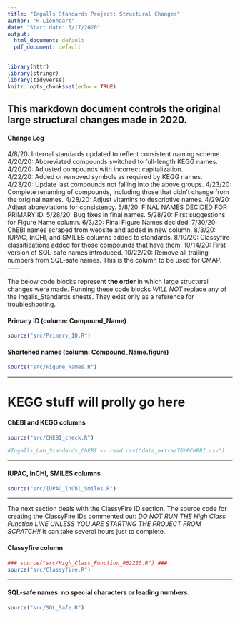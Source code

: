 ```yaml
---
title: "Ingalls Standards Project: Structural Changes"
author: "R.Lionheart"
date: "Start date: 3/17/2020"
output:
  html_document: default
  pdf_document: default
---
```


```r
library(httr) 
library(stringr)
library(tidyverse)
knitr::opts_chunk$set(echo = TRUE)

```

## This markdown document controls the original large structural changes made in 2020. 

#### Change Log
4/8/20: Internal standards updated to reflect consistent naming scheme.  
4/20/20: Abbreviated compounds switched to full-length KEGG names.  
4/20/20: Adjusted compounds with incorrect capitalization.  
4/22/20: Added or removed symbols as required by KEGG names.  
4/23/20: Update last compounds not falling into the above groups.
4/23/20: Complete renaming of compounds, including those that didn't change from the original names.
4/28/20: Adjust vitamins to descriptive names.
4/29/20: Adjust abbreviations for consistency.
5/8/20: FINAL NAMES DECIDED FOR PRIMARY ID.
5/28/20: Bug fixes in final names.
5/28/20: First suggestions for Figure Name column.
6/3/20: Final Figure Names decided.
7/30/20: ChEBI names scraped from website and added in new column.
8/3/20: IUPAC, InCHI, and SMILES columns added to standards.
8/10/20: Classyfire classifications added for those compounds that have them.
10/14/20: First version of SQL-safe names introduced. 
10/22/20: Remove all trailing numbers from SQL-safe names. This is the column to be used for CMAP.
------

The below code blocks represent **the order** in which large structural changes were made. Running these code blocks *WILL NOT* replace any of the Ingalls_Standards sheets. They exist only as a reference for troubleshooting. 

#### Primary ID (column: Compound_Name)
```r
source("src/Primary_ID.R")
```

#### Shortened names (column: Compound_Name.figure)
```r
source("src/Figure_Names.R")
```

-----

# KEGG stuff will prolly go here

#### ChEBI and KEGG columns
```r
source("src/CHEBI_check.R")

#Ingalls_Lab_Standards_ChEBI <- read.csv("data_extra/TEMPCHEBI.csv")
```

-----

#### IUPAC, InCHl, SMILES columns
```r
source("src/IUPAC_InChl_Smiles.R")
```

-----

The next section deals with the ClassyFire ID section. 
The source code for creating the ClassyFire IDs commented out: *DO NOT RUN THE High Class Function LINE UNLESS YOU ARE STARTING THE PROJECT FROM SCRATCH!!* It can take several hours just to complete.

#### Classyfire column
```r
### source("src/High_Class_Function_062220.R") ###
source("src/Classyfire.R")
```

-----

#### SQL-safe names: no special characters or leading numbers.
```r
source("src/SQL_Safe.R")
```

